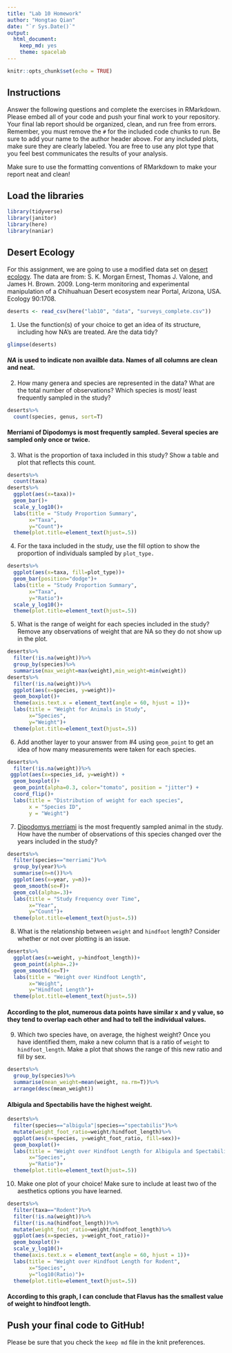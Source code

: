 ```yaml
---
title: "Lab 10 Homework"
author: "Hongtao Qian"
date: "`r Sys.Date()`"
output:
  html_document: 
    keep_md: yes
    theme: spacelab
---
```


```r
knitr::opts_chunk$set(echo = TRUE)
```

## Instructions
Answer the following questions and complete the exercises in RMarkdown. Please embed all of your code and push your final work to your repository. Your final lab report should be organized, clean, and run free from errors. Remember, you must remove the `#` for the included code chunks to run. Be sure to add your name to the author header above. For any included plots, make sure they are clearly labeled. You are free to use any plot type that you feel best communicates the results of your analysis.  

Make sure to use the formatting conventions of RMarkdown to make your report neat and clean!  

## Load the libraries
```r
library(tidyverse)
library(janitor)
library(here)
library(naniar)
``` 

## Desert Ecology
For this assignment, we are going to use a modified data set on [desert ecology](http://esapubs.org/archive/ecol/E090/118/). The data are from: S. K. Morgan Ernest, Thomas J. Valone, and James H. Brown. 2009. Long-term monitoring and experimental manipulation of a Chihuahuan Desert ecosystem near Portal, Arizona, USA. Ecology 90:1708.
```r
deserts <- read_csv(here("lab10", "data", "surveys_complete.csv"))
```

1. Use the function(s) of your choice to get an idea of its structure, including how NA's are treated. Are the data tidy?  
```r
glimpse(deserts)
```
#### *NA* is used to indicate non availble data. Names of all columns are clean and neat. 

2. How many genera and species are represented in the data? What are the total number of observations? Which species is most/ least frequently sampled in the study?
```r
deserts%>%
  count(species, genus, sort=T)
```
#### Merriami of Dipodomys is most frequently sampled. Several species are sampled only once or twice. 

3. What is the proportion of taxa included in this study? Show a table and plot that reflects this count.
```r
deserts%>%
  count(taxa)
deserts%>%
  ggplot(aes(x=taxa))+
  geom_bar()+
  scale_y_log10()+
  labs(title = "Study Proportion Summary", 
       x="Taxa", 
       y="Count")+
  theme(plot.title=element_text(hjust=.5))
```

4. For the taxa included in the study, use the fill option to show the proportion of individuals sampled by `plot_type.`
```r
deserts%>%
  ggplot(aes(x=taxa, fill=plot_type))+
  geom_bar(position="dodge")+
  labs(title = "Study Proportion Summary", 
       x="Taxa", 
       y="Ratio")+
  scale_y_log10()+
  theme(plot.title=element_text(hjust=.5))
```


5. What is the range of weight for each species included in the study? Remove any observations of weight that are NA so they do not show up in the plot.
```r
deserts%>%
  filter(!is.na(weight))%>%
  group_by(species)%>%
  summarise(max_weight=max(weight),min_weight=min(weight))
deserts%>%
  filter(!is.na(weight))%>%
  ggplot(aes(x=species, y=weight))+
  geom_boxplot()+
  theme(axis.text.x = element_text(angle = 60, hjust = 1))+
  labs(title = "Weight for Animals in Study", 
       x="Species", 
       y="Weight")+
  theme(plot.title=element_text(hjust=.5))
```


6. Add another layer to your answer from #4 using `geom_point` to get an idea of how many measurements were taken for each species.
```r
deserts%>%
  filter(!is.na(weight))%>%
 ggplot(aes(x=species_id, y=weight)) +
  geom_boxplot()+
  geom_point(alpha=0.3, color="tomato", position = "jitter") +
  coord_flip()+
  labs(title = "Distribution of weight for each species",
       x = "Species ID",
       y = "Weight")

```


7. [Dipodomys merriami](https://en.wikipedia.org/wiki/Merriam's_kangaroo_rat) is the most frequently sampled animal in the study. How have the number of observations of this species changed over the years included in the study?
```r
deserts%>%
  filter(species=="merriami")%>%
  group_by(year)%>%
  summarise(n=n())%>%
  ggplot(aes(x=year, y=n))+
  geom_smooth(se=F)+
  geom_col(alpha=.3)+
  labs(title = "Study Frequency over Time", 
       x="Year", 
       y="Count")+
  theme(plot.title=element_text(hjust=.5))
```


8. What is the relationship between `weight` and `hindfoot` length? Consider whether or not over plotting is an issue.
```r
deserts%>%
  ggplot(aes(x=weight, y=hindfoot_length))+
  geom_point(alpha=.2)+
  geom_smooth(se=T)+
  labs(title = "Weight over Hindfoot Length", 
       x="Weight", 
       y="Hindfoot Length")+
  theme(plot.title=element_text(hjust=.5))
```
#### According to the plot, numerous data points have similar x and y value, so they tend to overlap each other and had to tell the individual values. 

9. Which two species have, on average, the highest weight? Once you have identified them, make a new column that is a ratio of `weight` to `hindfoot_length`. Make a plot that shows the range of this new ratio and fill by sex.
```r
deserts%>%
  group_by(species)%>%
  summarise(mean_weight=mean(weight, na.rm=T))%>%
  arrange(desc(mean_weight))
```
#### Albigula and Spectabilis have the highest weight. 
```r
deserts%>%
  filter(species=="albigula"|species=="spectabilis")%>%
  mutate(weight_foot_ratio=weight/hindfoot_length)%>%
  ggplot(aes(x=species, y=weight_foot_ratio, fill=sex))+
  geom_boxplot()+
  labs(title = "Weight over Hindfoot Length for Albigula and Spectabilis", 
       x="Species", 
       y="Ratio")+
  theme(plot.title=element_text(hjust=.5))
```


10. Make one plot of your choice! Make sure to include at least two of the aesthetics options you have learned.
```r
deserts%>%
  filter(taxa=="Rodent")%>%
  filter(!is.na(weight))%>%
  filter(!is.na(hindfoot_length))%>%
  mutate(weight_foot_ratio=weight/hindfoot_length)%>%
  ggplot(aes(x=species, y=weight_foot_ratio))+
  geom_boxplot()+
  scale_y_log10()+
  theme(axis.text.x = element_text(angle = 60, hjust = 1))+
  labs(title = "Weight over Hindfoot Length for Rodent", 
       x="Species", 
       y="log10(Ratio)")+
  theme(plot.title=element_text(hjust=.5))
```
#### According to this graph, I can conclude that Flavus has the smallest value of weight to hindfoot length. 

## Push your final code to GitHub!
Please be sure that you check the `keep md` file in the knit preferences. 